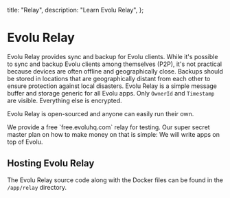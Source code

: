   title: "Relay",
  description: "Learn Evolu Relay",
};


# Evolu Relay

Evolu Relay provides sync and backup for Evolu clients. While it's possible to sync and backup Evolu clients among themselves (P2P), it's not practical because devices are often offline and geographically close. Backups should be stored in locations that are geographically distant from each other to ensure protection against local disasters. Evolu Relay is a simple message buffer and storage generic for all Evolu apps. Only `OwnerId` and `Timestamp` are visible. Everything else is encrypted.

Evolu Relay is open-sourced and anyone can easily run their own.

<Note>
  We provide a free `free.evoluhq.com` relay for testing. Our super secret
  master plan on how to make money on that is simple: We will write apps on top
  of Evolu.
</Note>

## Hosting Evolu Relay

The Evolu Relay source code along with the Docker files can be found in the `/app/relay` directory.
